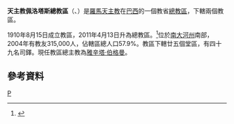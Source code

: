 {{Infobox Roman Catholic diocese
|jurisdiction     = 總教區
|name             = 佩洛塔斯

|latin= Archidioecesis Pelotensis

|image =Pelotas Cathedral .JPG

|caption =聖方濟保拉主教座堂
|location = [[巴西|巴西]]
|territory =[[南大河州|南大河州]]南部
|population =315,000

|rite = [[罗马礼|罗马礼]]
|patron =
|province =
|established = 1910年
|cathedral = [[聖方濟保拉主教座堂_(佩洛塔斯)|聖方濟保拉主教座堂]]
|co-cathedral =
|leadership = 總主教
|website = 
|pope = 
|patriarch=
|metropolitan =雅辛塔·伯格曼
|ordinary = 
|coadjutor archbishop =
|coadjutor bishop =
|auxiliary =
|emeritus = }}

'''天主教佩洛塔斯總教區'''（{{lang-la|Archidioecesis Pelotensis}}、{{lang-pt|Arquidiocese de Pelotas}}）是[[羅馬天主教|羅馬天主教]]在[[巴西|巴西]]的一個教省[[總教區|總教區]]，下轄兩個教區。

1910年8月15日成立教區，2011年4月13日升為總教區。<ref>{{Cite web |url=http://www.vatican.va/holy_father/benedict_xvi/apost_constitutions/documents/hf_ben-xvi_apc_20110413_pelotensis_lt.html |title=升為總教區的宗座憲令 |access-date=2013-10-26 |archive-date=2013-07-19 |archive-url=https://web.archive.org/web/20130719204241/http://www.vatican.va/holy_father/benedict_xvi/apost_constitutions/documents/hf_ben-xvi_apc_20110413_pelotensis_lt.html |dead-url=no }}</ref>位於[[南大河州|南大河州]]南部，2004年有教友315,000人，佔轄區總人口57.9%。教區下轄廿五個堂區，有四十九名司鐸。現任教區總主教為[[雅辛塔·伯格曼|雅辛塔·伯格曼]]。

==參考資料==
{{reflist}}
{{巴西天主教教省}}
[[Category:巴西天主教教區|P]]